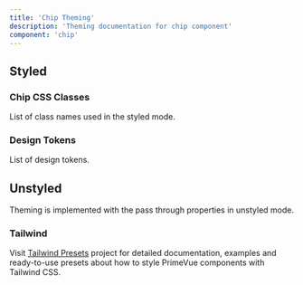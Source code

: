 ```yaml
---
title: 'Chip Theming'
description: 'Theming documentation for chip component'
component: 'chip'
---
```


## Styled

### Chip CSS Classes

List of class names used in the styled mode.

<DocTable name="Chip" type="style" />

### Design Tokens

List of design tokens.

<DocTable name="Chip" type="token" />

## Unstyled

Theming is implemented with the pass through properties in unstyled mode.

### Tailwind

Visit [Tailwind Presets](https://github.com/primefaces/primevue-tailwind) project for detailed documentation, examples and ready-to-use presets about how to style PrimeVue components with Tailwind CSS.
